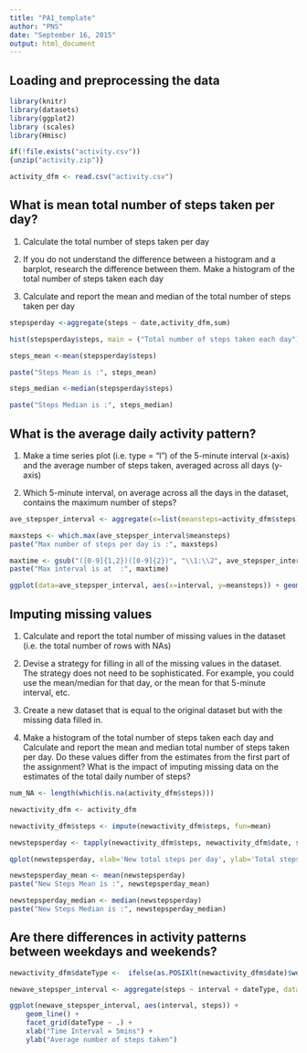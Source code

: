```yaml
---
title: "PA1_template"
author: "PNS"
date: "September 16, 2015"
output: html_document
---
```



## Loading and preprocessing the data

```r
library(knitr)
library(datasets) 
library(ggplot2)
library (scales)
library(Hmisc)

if(!file.exists("activity.csv"))
{unzip("activity.zip")}

activity_dfm <- read.csv("activity.csv")

```

## What is mean total number of steps taken per day?
1. Calculate the total number of steps taken per day

2. If you do not understand the difference between a histogram and a barplot, research the difference between them. Make a histogram of the total number of steps taken each day


3. Calculate and report the mean and median of the total number of steps taken per day

```r
stepsperday <-aggregate(steps ~ date,activity_dfm,sum)

hist(stepsperday$steps, main = ("Total number of steps taken each day"),col="green", xlab="Total steps per day")

steps_mean <-mean(stepsperday$steps)

paste("Steps Mean is :", steps_mean)

steps_median <-median(stepsperday$steps)

paste("Steps Median is :", steps_median)

```

## What is the average daily activity pattern?

1. Make a time series plot (i.e. type = "l") of the 5-minute interval (x-axis) and the average number of steps taken, averaged across all days (y-axis)

2. Which 5-minute interval, on average across all the days in the dataset, contains the maximum number of steps?

```r

ave_stepsper_interval <- aggregate(x=list(meansteps=activity_dfm$steps),by=list(interval=activity_dfm$interval), FUN=mean, na.rm=TRUE)

maxsteps <- which.max(ave_stepsper_interval$meansteps)
paste("Max number of steps per day is :", maxsteps)

maxtime <- gsub("([0-9]{1,2})([0-9]{2})", "\\1:\\2", ave_stepsper_interval[maxsteps,'interval'])
paste("Max interval is at  :", maxtime)

ggplot(data=ave_stepsper_interval, aes(x=interval, y=meansteps)) + geom_line() + xlab("Time Interval = 5mins") + ylab("Average number of steps taken") 
```

## Imputing missing values

1. Calculate and report the total number of missing values in the dataset (i.e. the total number of rows with NAs)

2. Devise a strategy for filling in all of the missing values in the dataset. The strategy does not need to be sophisticated. For example, you could use the mean/median for that day, or the mean for that 5-minute interval, etc.

3. Create a new dataset that is equal to the original dataset but with the missing data filled in.

4. Make a histogram of the total number of steps taken each day and Calculate and report the mean and median total number of steps taken per day. Do these values differ from the estimates from the first part of the assignment? What is the impact of imputing missing data on the estimates of the total daily number of steps?

```r

num_NA <- length(which(is.na(activity_dfm$steps)))

newactivity_dfm <- activity_dfm

newactivity_dfm$steps <- impute(newactivity_dfm$steps, fun=mean)

newstepsperday <- tapply(newactivity_dfm$steps, newactivity_dfm$date, sum)

qplot(newstepsperday, xlab='New total steps per day', ylab='Total steps per day')

newstepsperday_mean <- mean(newstepsperday)
paste("New Steps Mean is :", newstepsperday_mean)

newstepsperday_median <- median(newstepsperday)
paste("New Steps Median is :", newstepsperday_median)


```

## Are there differences in activity patterns between weekdays and weekends?

```r
newactivity_dfm$dateType <-  ifelse(as.POSIXlt(newactivity_dfm$date)$wday %in% c(0,6), 'weekend', 'weekday')

newave_stepsper_interval <- aggregate(steps ~ interval + dateType, data=newactivity_dfm, mean)

ggplot(newave_stepsper_interval, aes(interval, steps)) + 
    geom_line() + 
    facet_grid(dateType ~ .) +
    xlab("Time Interval = 5mins") + 
    ylab("Average number of steps taken")
```

